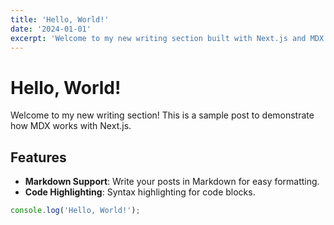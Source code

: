 ```yaml
---
title: 'Hello, World!'
date: '2024-01-01'
excerpt: 'Welcome to my new writing section built with Next.js and MDX.'
---
```


# Hello, World!

Welcome to my new writing section! This is a sample post to demonstrate how MDX works with Next.js.

## Features

- **Markdown Support**: Write your posts in Markdown for easy formatting.
- **Code Highlighting**: Syntax highlighting for code blocks.

```javascript
console.log('Hello, World!');

